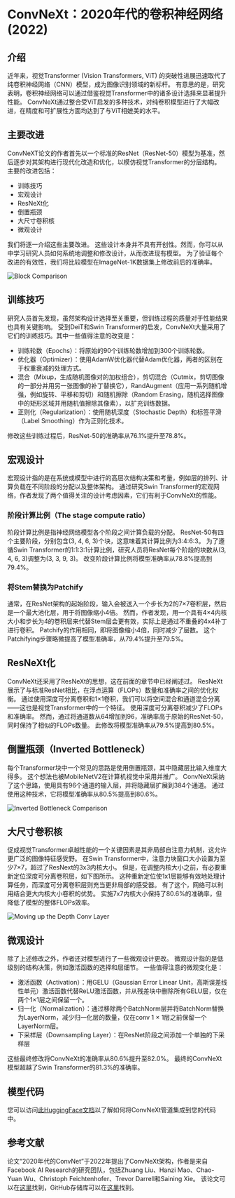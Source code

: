 # ConvNeXt：2020年代的卷积神经网络 (2022)

## 介绍
近年来，视觉Transformer (Vision Transformers, ViT) 的突破性进展迅速取代了纯卷积神经网络（CNN）模型，成为图像识别领域的新标杆。
有意思的是，研究表明，卷积神经网络可以通过借鉴视觉Transformer中的诸多设计选择来显著提升性能。
ConvNeXt通过整合受ViT启发的多种技术，对纯卷积模型进行了大幅改进，在精度和可扩展性方面均达到了与ViT相媲美的水平。

## 主要改进
ConvNeXT论文的作者首先以一个标准的ResNet（ResNet-50）模型为基准，然后逐步对其架构进行现代化改造和优化，以模仿视觉Transformer的分层结构。
主要的改进包括：
- 训练技巧
- 宏观设计
- ResNeXt化
- 倒置瓶颈
- 大尺寸卷积核
- 微观设计

我们将逐一介绍这些主要改进。
这些设计本身并不具有开创性。然而，你可以从中学习研究人员如何系统地调整和修改设计，从而改进现有模型。
为了验证每个改进的有效性，我们将比较模型在ImageNet-1K数据集上修改前后的准确率。

![Block Comparison](https://huggingface.co/datasets/hf-vision/course-assets/resolve/main/block_comparison.png)

## 训练技巧
研究人员首先发现，虽然架构设计选择至关重要，但训练过程的质量对于性能结果也具有关键影响。
受到DeiT和Swin Transformer的启发，ConvNeXt大量采用了它们的训练技巧。其中一些值得注意的改变是：
- 训练轮数（Epochs）：将原始的90个训练轮数增加到300个训练轮数。
- 优化器（Optimizer）：使用AdamW优化器代替Adam优化器，两者的区别在于权重衰减的处理方式。
- 混合（Mixup，生成随机图像对的加权组合），剪切混合（Cutmix，剪切图像的一部分并用另一张图像的补丁替换它），RandAugment（应用一系列随机增强，例如旋转、平移和剪切）和随机擦除（Random Erasing，随机选择图像中的矩形区域并用随机值擦除其像素），以扩充训练数据。
- 正则化（Regularization）：使用随机深度（Stochastic Depth）和标签平滑（Label Smoothing）作为正则化技术。

修改这些训练过程后，ResNet-50的准确率从76.1%提升至78.8%。

## 宏观设计
宏观设计指的是在系统或模型中进行的高层次结构决策和考量，例如层的排列、计算负载在不同阶段的分配以及整体架构。
通过研究Swin Transformer的宏观网络，作者发现了两个值得关注的设计考虑因素，它们有利于ConvNeXt的性能。

### 阶段计算比例（The stage compute ratio）
阶段计算比例是指神经网络模型各个阶段之间计算负载的分配。
ResNet-50有四个主要阶段，分别包含(3, 4, 6, 3)个块，这意味着其计算比例为3:4:6:3。
为了遵循Swin Transformer的1:1:3:1计算比例，研究人员将ResNet每个阶段的块数从(3, 4, 6, 3)调整为(3, 3, 9, 3)。
改变阶段计算比例将模型准确率从78.8%提高到79.4%。

### 将Stem替换为Patchify
通常，在ResNet架构的起始阶段，输入会被送入一个步长为2的7×7卷积层，然后是一个最大池化层，用于将图像缩小4倍。
然而，作者发现，用一个具有4×4内核大小和步长为4的卷积层来代替Stem层会更有效，实际上是通过不重叠的4x4补丁进行卷积。
Patchify的作用相同，即将图像缩小4倍，同时减少了层数。
这个Patchifying步骤略微提高了模型准确率，从79.4%提升至79.5%。

## ResNeXt化
ConvNeXt还采用了ResNeXt的思想，这在前面的章节中已经阐述过。
ResNeXt展示了与标准ResNet相比，在浮点运算（FLOPs）数量和准确率之间的优化权衡。
通过使用深度可分离卷积和1×1卷积，我们可以将空间混合和通道混合分离——这也是视觉Transformer中的一个特征。
使用深度可分离卷积减少了FLOPs和准确率。
然而，通过将通道数从64增加到96，准确率高于原始的ResNet-50，同时保持了相似的FLOPs数量。
此修改将模型准确率从79.5%提高到80.5%。

## 倒置瓶颈（Inverted Bottleneck）
每个Transformer块中一个常见的思路是使用倒置瓶颈，其中隐藏层比输入维度大得多。
这个想法也被MobileNetV2在计算机视觉中采用并推广。
ConvNeXt采纳了这个思路，使用具有96个通道的输入层，并将隐藏层扩展到384个通道。
通过使用这种技术，它将模型准确率从80.5%提高到80.6%。

![Inverted Bottleneck Comparison](https://huggingface.co/datasets/hf-vision/course-assets/resolve/main/inverted_bottleneck.png)

## 大尺寸卷积核
促成视觉Transformer卓越性能的一个关键因素是其非局部自注意力机制，这允许更广泛的图像特征感受野。
在Swin Transformer中，注意力块窗口大小设置为至少7×7，超过了ResNext的3x3内核大小。
但是，在调整内核大小之前，有必要重新定位深度可分离卷积层，如下图所示。
这种重新定位使1x1层能够有效地处理计算任务，而深度可分离卷积层则充当更非局部的感受器。
有了这个，网络可以利用结合更大内核大小卷积的优势。
实施7x7内核大小保持了80.6%的准确率，但降低了模型的整体FLOPs效率。

![Moving up the Depth Conv Layer](https://huggingface.co/datasets/hf-vision/course-assets/resolve/main/depthwise_moveup.png)

## 微观设计
除了上述修改之外，作者还对模型进行了一些微观设计更改。
微观设计指的是低级别的结构决策，例如激活函数的选择和层细节。
一些值得注意的微观变化是：
- 激活函数（Activation）：用GELU（Gaussian Error Linear Unit，高斯误差线性单元）激活函数代替ReLU激活函数，并从残差块中删除所有GELU层，仅在两个1×1层之间保留一个。
- 归一化（Normalization）：通过移除两个BatchNorm层并将BatchNorm替换为LayerNorm，减少归一化层的数量，仅在conv 1 × 1层之前保留一个LayerNorm层。
- 下采样层（Downsampling Layer）：在ResNet阶段之间添加一个单独的下采样层

这些最终修改将ConvNeXt的准确率从80.6%提升至82.0%。
最终的ConvNeXt模型超越了Swin Transformer的81.3%的准确率。

## 模型代码
您可以访问[此HuggingFace文档](https://huggingface.co/docs/transformers/model_doc/convnext)以了解如何将ConvNeXt管道集成到您的代码中。

## 参考文献
论文“2020年代的ConvNet”于2022年提出了ConvNeXt架构，作者是来自Facebook AI Research的研究团队，包括Zhuang Liu、Hanzi Mao、Chao-Yuan Wu、Christoph Feichtenhofer、Trevor Darrell和Saining Xie。
该论文可以在[这里](https://arxiv.org/abs/2201.03545)找到，GitHub存储库可以在[这里](https://github.com/facebookresearch/ConvNeXt)找到。
